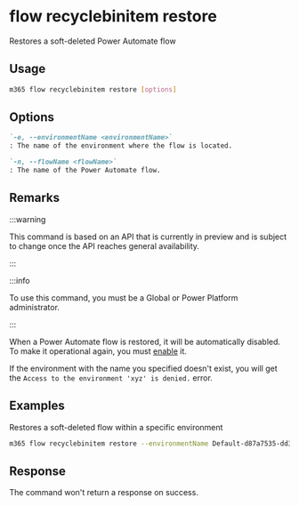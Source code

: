 
# flow recyclebinitem restore

Restores a soft-deleted Power Automate flow

## Usage

```sh
m365 flow recyclebinitem restore [options]
```

## Options

```md definition-list
`-e, --environmentName <environmentName>`
: The name of the environment where the flow is located.

`-n, --flowName <flowName>`
: The name of the Power Automate flow.
```

<Global />

## Remarks

:::warning

This command is based on an API that is currently in preview and is subject to change once the API reaches general availability.

:::

:::info

To use this command, you must be a Global or Power Platform administrator.

:::

When a Power Automate flow is restored, it will be automatically disabled. To make it operational again, you must [enable](../flow-enable.mdx) it.

If the environment with the name you specified doesn't exist, you will get the `Access to the environment 'xyz' is denied.` error.

## Examples

Restores a soft-deleted flow within a specific environment

```sh
m365 flow recyclebinitem restore --environmentName Default-d87a7535-dd31-4437-bfe1-95340acd55c5 --flowName 5923cb07-ce1a-4a5c-ab81-257ce820109a
```

## Response

The command won't return a response on success.

